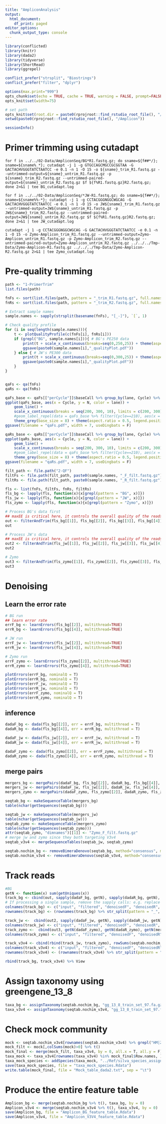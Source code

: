 ---
title: "AmpliconAnalysis"
output:
  html_document:
    df_print: paged
editor_options:
  chunk_output_type: console
---
```{r setup, echo=FALSE}
library(conflicted)
library(knitr)
library(dada2)
library(tidyverse)
library(ShortRead)
library(ggrepel)

conflict_prefer("strsplit", "Biostrings")
conflict_prefer("filter", "dplyr")

options(max.print="999")
opts_chunk$set(echo = TRUE, cache = TRUE, warning = FALSE, prompt=FALSE, tidy = TRUE, comment = NA, message = FALSE)
opts_knit$set(width=75)

# set path
opts_knit$set(root.dir = paste0(rprojroot::find_rstudio_root_file(), "/Amplicon"))
setwd(paste0(rprojroot::find_rstudio_root_file(), "/Amplicon"))

sessionInfo()

```

# Primer trimming using cutadapt
```{shell, eval=FALSE}
for f in ../../02-Data/AmpliconSeq/BG*R1.fastq.gz; do sname=${f##*/}; sname=${sname%_*}; cutadapt -j 1 -g GTGCCAGCMGCCGCGGTAA -G GACTACHVGGGTATCTAATCC -e 0.1 -n 1 -O 15 -o ${sname}_trim_R1.fastq.gz --untrimmed-output=${sname}_untrim_R1.fastq.gz -p ${sname}_trim_R2.fastq.gz --untrimmed-paired-output=${sname}_untrim_R2.fastq.gz $f ${f%R1.fastq.gz}R2.fastq.gz; done 2>&1 | tee BG_cutadapt.log

for f in ../../02-Data/AmpliconSeq/*JW-R1.fastq.gz; do sname=${f##*/}; sname=${sname%%-*}; cutadapt -j 1 -g CCTACGGGNGGCWGCAG -G GACTACHVGGGTATCTAATCC -e 0.1 -n 1 -O 15 -o JW${sname}_trim_R1.fastq.gz --untrimmed-output=JW${sname}_untrim_R1.fastq.gz -p JW${sname}_trim_R2.fastq.gz --untrimmed-paired-output=JW${sname}_untrim_R2.fastq.gz $f ${f%R1.fastq.gz}R2.fastq.gz; done 2>&1 | tee JW_cutadapt.log
    
cutadapt -j 1 -g CCTACGGGNGGCWGCAG -G GACTACHVGGGTATCTAATCC -e 0.1 -n 1 -O 15 -o Zymo-Amplicon_trim_R1.fastq.gz --untrimmed-output=Zymo-Amplicon_untrim_R1.fastq.gz -p Zymo-Amplicon_trim_R2.fastq.gz --untrimmed-paired-output=Zymo-Amplicon_untrim_R2.fastq.gz ../../../Tmp-Data/Zymo-Amplicon-R1.fastq.gz ../../../Tmp-Data/Zymo-Amplicon-R2.fastq.gz 2>&1 | tee Zymo_cutadapt.log 
```

# Pre-quality trimming
```{r check quality scores}
path <- "1-PrimerTrim"
list.files(path)

fnFs <- sort(list.files(path, pattern = "_trim_R1.fastq.gz", full.names = T))
fnRs <- sort(list.files(path, pattern = "_trim_R2.fastq.gz", full.names = T))

# Extract sample names
sample.names <- sapply(strsplit(basename(fnFs), "[_-]"), `[`, 1)

# Check quality profile
for (i in seq(length(sample.names))){
    t <- plotQualityProfile(c(fnFs[i], fnRs[i]))
    if (grepl("BG", sample.names[i])){ # BG's PE250 data
        print(t + scale_x_continuous(breaks=seq(0,250,25)) + theme(aspect.ratio = 1.2))
        ggsave(paste0(sample.names[i],"_qualityPlot.pdf"))
    } else { # JW's PE300 data
        print(t + scale_x_continuous(breaks=seq(0,300,25)) + theme(aspect.ratio = 1.2))
        ggsave(paste0(sample.names[i],"_qualityPlot.pdf"))
    }
}


qaFs <- qa(fnFs)
qaRs <- qa(fnRs)

qaFs_base <- qaFs[["perCycle"]]$baseCall %>% group_by(lane, Cycle) %>% summarise(N = sum(Count))
ggplot(qaFs_base, aes(x = Cycle, y = N, color = lane)) +
    geom_line() +
    scale_x_continuous(breaks = seq(200, 300, 10), limits = c(200, 300)) +
    #geom_label_repel(data = qaFs_base %>% filter(Cycle==210), aes(x = 250, label = lane), size = 7/.pt) + 
    theme_grey(base_size = 8) + theme(aspect.ratio = 0.5, legend.position = "none")
ggsave(filename = "qaFs.pdf", width = 7, useDingbats = F)

qaRs_base <- qaRs[["perCycle"]]$baseCall %>% group_by(lane, Cycle) %>% summarise(N = sum(Count))
ggplot(qaRs_base, aes(x = Cycle, y = N, color = lane)) +
    geom_line() +
    scale_x_continuous(breaks = seq(200, 300, 10), limits = c(200, 300)) +
    #geom_label_repel(data = qaFs_base %>% filter(Cycle==210), aes(x = 250, label = lane), size = 7/.pt) + 
    theme_grey(base_size = 8) + theme(aspect.ratio = 0.5, legend.position = "none")
ggsave(filename = "qaRs.pdf", width = 7, useDingbats = F)

```
```{r quality trimming}
filt_path <- file.path("2-QF")
filtFs <- file.path(filt_path, paste0(sample.names, "_F_filt.fastq.gz"))
filtRs <- file.path(filt_path, paste0(sample.names, "_R_filt.fastq.gz"))

fls <- list(fnFs, filtFs, fnRs, filtRs)
fls_bg <- lapply(fls, function(x){x[grepl(pattern = "BG", x)]})
fls_jw <- lapply(fls, function(x){x[grepl(pattern = "JW", x)]})
fls_zymo <- lapply(fls, function(x){x[grepl(pattern = "Zymo", x)]})

# Process BG's data first
## maxEE is critical here, it controls the overall quality of the reads. the parameter is depends on the length of the reads and the quality scores, assuming an average Q of 15 is acceptable, that would translate to about 0.032 probability per base, so about 6.6 for 220bp and 6 for 200bp. This can also be considered as the expected number of errors along the reads. We can set it to be 6 for both ends for now
out <- filterAndTrim(fls_bg[[1]], fls_bg[[2]], fls_bg[[3]], fls_bg[[4]],  truncLen = c(220,200), maxN = 0, maxEE = c(6, 6), truncQ = 2, rm.phix = TRUE, compress = TRUE, multithread = switch(Sys.info()[['sysname']], Windows = F, Darwin = T, Linux = T), verbose = T) 
out

# Process JW's data
## maxEE is critical here, it controls the overall quality of the reads. the parameter is depends on the length of the reads and the quality scores, assuming an average Q of 15 is acceptable, that would translate to about 0.032 probability per base, so about 8.5 for 270bp and 8.2 for 260bp. This can also be considered as the expected errors along the reads. We can set it to be 8 for both ends for now
out2 <- filterAndTrim(fls_jw[[1]], fls_jw[[2]], fls_jw[[3]], fls_jw[[4]],  truncLen = c(270, 260), maxN = 0, maxEE = c(8, 8), truncQ = 2, rm.phix = TRUE, compress = TRUE, multithread = switch(Sys.info()[['sysname']], Windows = F, Darwin = T, Linux = T),  verbose = T) 
out2

# Zymo
out3 <- filterAndTrim(fls_zymo[[1]], fls_zymo[[2]], fls_zymo[[3]], fls_zymo[[4]], truncLen = c(270, 260), maxN = 0, maxEE = c(8, 8), truncQ = 2, rm.phix = TRUE, compress = T, multithread = switch(Sys.info()[['sysname']], Windows = F, Darwin = T, Linux = T), verbose = T)
out3
```

# Denoising
## Learn the error rate
```{r}
# BG run
## learn error rate
errF_bg <- learnErrors(fls_bg[[2]], multithread=TRUE)
errR_bg <- learnErrors(fls_bg[[4]], multithread=TRUE)

# JW run
errF_jw <- learnErrors(fls_jw[[2]], multithread=TRUE)
errR_jw <- learnErrors(fls_jw[[4]], multithread=TRUE)

# Zymo run
errF_zymo <- learnErrors(fls_zymo[[2]], multithread=TRUE)
errR_zymo <- learnErrors(fls_zymo[[4]], multithread=TRUE)

plotErrors(errF_bg, nominalQ = T)
plotErrors(errR_bg, nominalQ = T)
plotErrors(errF_jw, nominalQ = T)
plotErrors(errR_jw, nominalQ = T)
plotErrors(errF_zymo, nominalQ = T)
plotErrors(errR_zymo, nominalQ = T)
```
## inference
```{r}
dadaF_bg <- dada(fls_bg[[2]], err = errF_bg, multithread = T)
dadaR_bg <- dada(fls_bg[[4]], err = errR_bg, multithread = T)

dadaF_jw <- dada(fls_jw[[2]], err = errF_jw, multithread = T)
dadaR_jw <- dada(fls_jw[[4]], err = errR_jw, multithread = T)

dadaF_zymo <- dada(fls_zymo[[2]], err = errF_zymo, multithread = T)
dadaR_zymo <- dada(fls_zymo[[4]], err = errR_zymo, multithread = T)
```

## merge pairs
```{r}
mergers_bg <- mergePairs(dadaF_bg, fls_bg[[2]], dadaR_bg, fls_bg[[4]], verbose=TRUE)
mergers_jw <- mergePairs(dadaF_jw, fls_jw[[2]], dadaR_jw, fls_jw[[4]], verbose=TRUE)
mergers_zymo <- mergePairs(dadaF_zymo, fls_zymo[[2]], dadaR_zymo, fls_zymo[[4]], verbose=TRUE)
```

```{r constr_seq_tab}
seqtab_bg <- makeSequenceTable(mergers_bg)
table(nchar(getSequences(seqtab_bg)))

seqtab_jw <- makeSequenceTable(mergers_jw)
table(nchar(getSequences(seqtab_jw)))
seqtab_zymo <- makeSequenceTable(mergers_zymo)
table(nchar(getSequences(seqtab_zymo)))
attr(seqtab_zymo, "dimnames")[[1]] <- "Zymo_F_filt.fastq.gz"
# merge jw and zymo since they both targeting V3v4
seqtab_v3v4 <- mergeSequenceTables(seqtab_jw, seqtab_zymo)

seqtab.nochim_bg <- removeBimeraDenovo(seqtab_bg, method="consensus", multithread = TRUE, verbose = TRUE)
seqtab.nochim_v3v4 <- removeBimeraDenovo(seqtab_v3v4, method="consensus", multithread=TRUE, verbose=TRUE)
```

# Track reads
```{r}
#BG
getN <- function(x) sum(getUniques(x))
track_bg <- cbind(out, sapply(dadaF_bg, getN), sapply(dadaR_bg, getN), sapply(mergers_bg, getN), rowSums(seqtab_bg), rowSums(seqtab.nochim_bg))
# If processing a single sample, remove the sapply calls: e.g. replace sapply(dadaFs, getN) with getN(dadaFs)
colnames(track_bg) <- c("input", "filtered", "denoisedF", "denoisedR", "merged","tabled", "nonchim")
rownames(track_bg) <- (rownames(track_bg) %>% str_split(pattern = "_", simplify = T))[, 1]

track_jw <-  cbind(out2, sapply(dadaF_jw, getN), sapply(dadaR_jw, getN), sapply(mergers_jw, getN), rowSums(seqtab_jw))
colnames(track_jw) <- c("input", "filtered", "denoisedF", "denoisedR", "merged","tabled")
track_zymo <-  cbind(out3, getN(dadaF_zymo), getN(dadaR_zymo), getN(mergers_zymo), rowSums(seqtab_zymo))
colnames(track_zymo) <- c("input", "filtered", "denoisedF", "denoisedR", "merged","tabled")

track_v3v4 <- cbind(rbind(track_jw, track_zymo), rowSums(seqtab.nochim_v3v4))
colnames(track_v3v4) <- c("input", "filtered", "denoisedF", "denoisedR", "merged","tabled", "nonchim")
rownames(track_v3v4) <- (rownames(track_v3v4) %>% str_split(pattern = "_", simplify = T))[, 1]

rbind(track_bg, track_v3v4) %>% View
```

# Assign taxonomy using greengene_13_8
```{r}
taxa_bg <- assignTaxonomy(seqtab.nochim_bg, "gg_13_8_train_set_97.fa.gz", multithread = T)
taxa_v3v4 <- assignTaxonomy(seqtab.nochim_v3v4, "gg_13_8_train_set_97.fa.gz", multithread = T)
```

# Check mock community
```{r}
mock <- seqtab.nochim_v3v4[rownames(seqtab.nochim_v3v4) %>% grepl("HM|Zymo", .),]
mock_filt <- mock[,colSums(mock)>0] %>% t()
mock_final <- merge(mock_filt, taxa_v3v4, by = 0, all.x = T, all.y = F)
taxa_mock <- taxa_v3v4[rownames(taxa_v3v4) %in% mock_final$Row.names, ]
taxa_mock_species <- addSpecies(taxa_mock, "../Ref/silva_species_assignment_v138.fa.gz")
save(taxa_mock_species, file = "taxa_mock_species.Rdata")
write.table(mock_final, file = "Mock_table_dada2.txt", sep = "\t")
```

# Produce the entire feature table
```{r}
Amplicon_bg <- merge(seqtab.nochim_bg %>% t(), taxa_bg, by = 0)
Amplicon_v3v4 <- merge(seqtab.nochim_v3v4 %>% t(), taxa_v3v4, by = 0)
save(Amplicon_bg, file = "Amplicon_BG_feature_table.Rdata")
save(Amplicon_v3v4, file = "Amplicon_V3V4_feature_table.Rdata")
```

